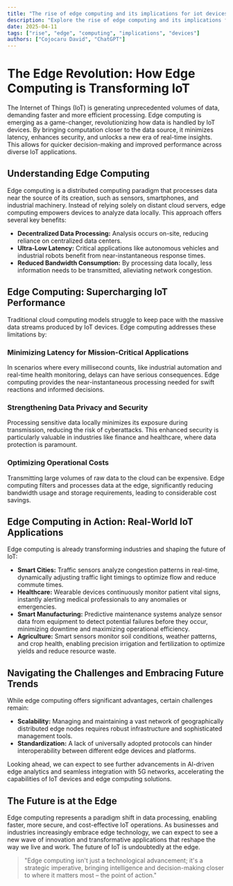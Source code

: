 ```yaml
---
title: "The rise of edge computing and its implications for iot devices"
description: "Explore the rise of edge computing and its implications for iot devices in this detailed guide, offering insights, strategies, and practical tips to enhance your understanding and application of the topic."
date: 2025-04-11
tags: ["rise", "edge", "computing", "implications", "devices"]
authors: ["Cojocaru David", "ChatGPT"]
---
```


# The Edge Revolution: How Edge Computing is Transforming IoT

The Internet of Things (IoT) is generating unprecedented volumes of data, demanding faster and more efficient processing. Edge computing is emerging as a game-changer, revolutionizing how data is handled by IoT devices. By bringing computation closer to the data source, it minimizes latency, enhances security, and unlocks a new era of real-time insights. This allows for quicker decision-making and improved performance across diverse IoT applications.

## Understanding Edge Computing

Edge computing is a distributed computing paradigm that processes data near the source of its creation, such as sensors, smartphones, and industrial machinery. Instead of relying solely on distant cloud servers, edge computing empowers devices to analyze data locally. This approach offers several key benefits:

- **Decentralized Data Processing:** Analysis occurs on-site, reducing reliance on centralized data centers.
- **Ultra-Low Latency:** Critical applications like autonomous vehicles and industrial robots benefit from near-instantaneous response times.
- **Reduced Bandwidth Consumption:** By processing data locally, less information needs to be transmitted, alleviating network congestion.

## Edge Computing: Supercharging IoT Performance

Traditional cloud computing models struggle to keep pace with the massive data streams produced by IoT devices. Edge computing addresses these limitations by:

### Minimizing Latency for Mission-Critical Applications

In scenarios where every millisecond counts, like industrial automation and real-time health monitoring, delays can have serious consequences. Edge computing provides the near-instantaneous processing needed for swift reactions and informed decisions.

### Strengthening Data Privacy and Security

Processing sensitive data locally minimizes its exposure during transmission, reducing the risk of cyberattacks. This enhanced security is particularly valuable in industries like finance and healthcare, where data protection is paramount.

### Optimizing Operational Costs

Transmitting large volumes of raw data to the cloud can be expensive. Edge computing filters and processes data at the edge, significantly reducing bandwidth usage and storage requirements, leading to considerable cost savings.

## Edge Computing in Action: Real-World IoT Applications

Edge computing is already transforming industries and shaping the future of IoT:

- **Smart Cities:** Traffic sensors analyze congestion patterns in real-time, dynamically adjusting traffic light timings to optimize flow and reduce commute times.
- **Healthcare:** Wearable devices continuously monitor patient vital signs, instantly alerting medical professionals to any anomalies or emergencies.
- **Smart Manufacturing:** Predictive maintenance systems analyze sensor data from equipment to detect potential failures before they occur, minimizing downtime and maximizing operational efficiency.
- **Agriculture:** Smart sensors monitor soil conditions, weather patterns, and crop health, enabling precision irrigation and fertilization to optimize yields and reduce resource waste.

## Navigating the Challenges and Embracing Future Trends

While edge computing offers significant advantages, certain challenges remain:

- **Scalability:** Managing and maintaining a vast network of geographically distributed edge nodes requires robust infrastructure and sophisticated management tools.
- **Standardization:** A lack of universally adopted protocols can hinder interoperability between different edge devices and platforms.

Looking ahead, we can expect to see further advancements in AI-driven edge analytics and seamless integration with 5G networks, accelerating the capabilities of IoT devices and edge computing solutions.

## The Future is at the Edge

Edge computing represents a paradigm shift in data processing, enabling faster, more secure, and cost-effective IoT operations. As businesses and industries increasingly embrace edge technology, we can expect to see a new wave of innovation and transformative applications that reshape the way we live and work. The future of IoT is undoubtedly at the edge.

> "Edge computing isn't just a technological advancement; it's a strategic imperative, bringing intelligence and decision-making closer to where it matters most – the point of action."
